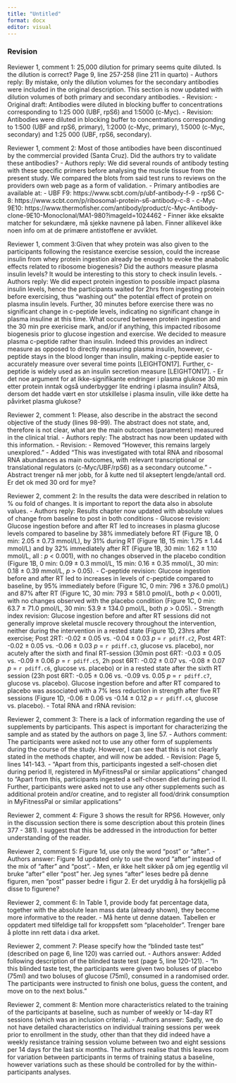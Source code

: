 ```yaml
---
title: "Untitled"
format: docx
editor: visual
---
```


### Revision

Reviewer 1, comment 1: 25,000 dilution for primary seems quite diluted. Is the dilution is correct? Page 9, line 257-258 (line 211 in quarto) 
- Authors reply: By mistake, only the dilution volumes for the secondary antibodies were included in the original description. This section is now updated with dilution volumes of both primary and secondary antibodies. 
- Revision: 
   - Original draft: Antibodies were diluted in blocking buffer to concentrations corresponding to 1:25 000 (UBF, rpS6) and 1:5000 (c-Myc).
   - Revision: Antibodies were diluted in blocking buffer to concentrations corresponding to 1:500 (UBF and rpS6, primary), 1:2000 (c-Myc, primary), 1:5000 (c-Myc, secondary) and 1:25 000 (UBF, rpS6, secondary).

Reviewer 1, comment 2: Most of those antibodies have been discontinued by the commercial provided (Santa Cruz). Did the authors try to validate these antibodies? 
- Authors reply: We did several rounds of antibody testing with these specific primers before analysing the muscle tissue from the present study. We compared the blots from said test runs to reviews on the providers own web page as a form of validation. 
- Primary antibodies are available at: 
- UBF F9: https://www.scbt.com/p/ubf-antibody-f-9 
- rpS6 C-8: https://www.scbt.com/p/ribosomal-protein-s6-antibody-c-8 
- c-Myc 9E10: https://www.thermofisher.com/antibody/product/c-Myc-Antibody-clone-9E10-Monoclonal/MA1-980?imageId=1024462 
- Finner ikke eksakte matcher for sekundære, må sjekke navnene på laben. Finner allikevel ikke noen info om at de primære antistoffene er avviklet.

Reviewer 1, comment 3:Given that whey protein was also given to the participants following the resistance exercise session, could the increase insulin from whey protein ingestion already be enough to evoke the anabolic effects related to ribosome biogenesis? Did the authors measure plasma insulin levels? It would be interesting to this story to check insulin levels. 
- Authors reply: We did expect protein ingestion to possible impact plasma insulin levels, hence the participants waited for 2hrs from ingesting protein before exercising, thus "washing out" the potential effect of protein on plasma insulin levels. Further, 30 minutes before exercise there was no significant change in c-peptide levels, indicating no significant change in plasma insuline at this time. What occured between protein ingestion and the 30 min pre exericise mark, and/or if anything, this impacted ribosome biogenesis prior to glucose ingestion and exercise. We decided to measure plasma c-peptide rather than insulin. Indeed this provides an indirect measure as opposed to directly measuring plasma insulin, however, c-peptide stays in the blood longer than insulin, making c-peptide easier to accurately measure over several time points [LEIGHTON17]. Further, c-peptide is widely used as an insulin secretion measure [LEIGHTON17]. 
- Er det noe argument for at ikke-signifikante endringer i plasma glukose 30 min etter protein inntak også underbygger lite endring i plasma insulin? Altså, dersom det hadde vært en stor utskillelse i plasma insulin, ville ikke dette ha påvirket plasma glukose?

Reviewer 2, comment 1: Please, also describe in the abstract the second objective of the study (lines 98-99). The abstract does not state, and, therefore is not clear, what are the main outcomes (parameters) measured in the clinical trial. 
- Authors reply: The abstract has now been updated with this information. 
- Revision: 
  - Removed "However, this remains largely unexplored." 
  - Added "This was investigated with total RNA and ribosomal RNA abundances as main outcomes, with relevant transcriptional or translational regulators (c-Myc/UBF/rpS6) as a secondary outcome." 
- Abstract trenger nå mer jobb, for å kutte ned til akseptert lengde/antall ord. Er det ok med 30 ord for mye?

Reviewer 2, comment 2: In the results the data were described in relation to % ou fold of changes. It is important to report the data also in absolute values.
 - Authors reply: Results chapter now updated with absolute values of change from baseline to post in both conditions
   - Glucose revision: Glucose ingestion before and after RT led to increases in plasma glucose levels compared to baseline by 38% immediately before RT (Figure 1B, 0 min: 2.05 ± 0.73 mmol/L), by 31% during RT (Figure 1B, 15 min: 1.75 ± 1.44 mmol/L) and by 32% immediately after RT (Figure 1B, 30 min: 1.62 ± 1.10 mmol/L, all : *p* \< 0.001), with no changes observed in the placebo condition (Figure 1B, 0 min: 0.09 ± 0.3 mmol/L, 15 min: 0.16 ± 0.35 mmol/L, 30 min: 0.18 ± 0.39 mmol/L, *p* \> 0.05). 
   - C-peptide revision: Glucose ingestion before and after RT led to increases in levels of c-peptide compared to baseline, by 95% immediately before (Figure 1C, 0 min: 796 ± 376.0 pmol/L) and 87% after RT (Figure 1C, 30 min: 793 ± 581.0 pmol/L, both *p* \< 0.001), with no changes observed with the placebo condition (Figure 1C, 0 min: 63.7 ± 71.0 pmol/L, 30 min: 53.9 ± 134.0 pmol/L, both *p* \> 0.05).
   - Strength index revision: Glucose ingestion before and after RT sessions did not generally improve skeletal muscle recovery throughout the intervention, neither during the intervention in a rested state (Figure 1D, 23hrs after exercise; Post 2RT: -0.02 ± 0.05 vs. -0.04 ± 0.03 *p* = `r pdiff.c2`, Post 4RT: -0.02 ± 0.05 vs. -0.06 ± 0.03 *p* = `r pdiff.c3`, glucose vs. placebo), nor acutely after the sixth and final RT-session (30min post 6RT: -0.03 ± 0.05 vs. -0.09 ± 0.06 *p* = `r pdiff.c5`, 2h post 6RT: -0.02 ± 0.07 vs. -0.08 ± 0.07 *p* = `r pdiff.c6`, glucose vs. placebo) or in a rested state after the sixth RT session (23h post 6RT: -0.05 ± 0.06 vs. -0.09 vs. 0.05 *p* = `r pdiff.c7`, glucose vs. placebo). Glucose ingestion before and after RT compared to placebo was associated with a 7% less reduction in strength after five RT sessions (Figure 1D, -0.06 ± 0.06 vs -0.14 ± 0.12 *p* = `r pdiff.c4`, glucose vs. placebo).
   - Total RNA and rRNA revision: 


Reviewer 2, comment 3: There is a lack of information regarding the use of supplements by participants. This aspect is important for characterizing the sample and as stated by the authors on page 3, line 57.
 - Authors comment: The participants were asked not to use any other form of supplements during the course of the study. However, I can see that this is not clearly stated in the methods chapter, and will now be added. 
 - Revision: Page 5, lines 141-143.
   - "Apart from this, participants ingested a self-chosen diet during period II, registered in MyFitnessPal or similar applications" changed to "Apart from this, participants ingested a self-chosen diet during period II. Further, participants were asked not to use any other supplements such as additional protein and/or creatine, and to register all food/drink consumption in MyFitnessPal or similar applications"

Reviewer 2, comment 4: Figure 3 shows the result for RPS6. However, only in the discussion section there is some description about this protein (lines 377 - 381). I suggest that this be addressed in the introduction for better understanding of the reader.

Reviewer 2, comment 5: Figure 1d, use only the word "post" or "after".
 - Authors answer: Figure 1d updated only to use the word "after" instead of the mix of "after" and "post".
 - Men, er ikke helt sikker på om jeg egentlig vil bruke "after" eller "post" her. Jeg synes "after" leses bedre på denne figuren, men "post" passer bedre i figur 2. Er det uryddig å ha forskjellig på disse to figurene?

Reviewer 2, comment 6: In Table 1, provide body fat percentage data, together with the absolute lean mass data (already shown), they become more informative to the reader.
 - Må hente ut denne dataen. Tabellen er oppdatert med tilfeldige tall for kroppsfett som "placeholder". Trenger bare å plotte inn rett data i dxa arket.


Reviewer 2, comment 7: Please specify how the "blinded taste test" (described on page 6, line 120) was carried out.
 - Authors answer: Added following description of the blinded taste test (page 5, line 120-121).
   - "In this blinded taste test, the participants were given two boluses of placebo (75ml) and two boluses of glucose (75ml), consumed in a randomised order. The participants were instructed to finish one bolus, guess the content, and move on to the next bolus."
   

Reviewer 2, comment 8: Mention more characteristics related to the training of the participants at baseline, such as number of weekly or 14-day RT sessions (which was an inclusion criteria).
 - Authors answer: Sadly, we do not have detailed characteristics on individual training sessions per week prior to enrollment in the study, other than that they did indeed have a weekly resistance training session volume between two and eight sessions per 14 days for the last six months. The authors realise that this leaves room for variation between participants in terms of training status a baseline, however variations such as these should be controlled for by the within-participants analyses.


